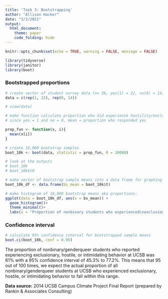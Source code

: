 ```yaml
---
title: 'Task 3: Bootstrapping'
author: "Allison Hacker"
date: "3/2/2021"
output: 
  html_document:
    theme: paper
    code_folding: hide
---
```


```r
knitr::opts_chunk$set(echo = TRUE, warning = FALSE, message = FALSE)

library(tidyverse)
library(janitor)
library(boot)
```

### Bootstrapped proportions
```r
# create vector of student survey data (n= 36, yes(1) = 22, no(0) = 14)
data = c(rep(1, 22), rep(0, 14))

# view(data)

# make function calculate proportion who did experience hostility/exclusion
# since yes = 1 and no = 0, mean = proportion who responded yes

prop_fun <- function(x, i){
  mean(x[i])
}

# create 10,000 bootstrap samples
boot_10k <- boot(data, statistic = prop_fun, R = 10000)

# look at the outputs
# boot_10k
# boot_10k$t0 

# make vector of bootstrap sample means into a data frame for graphing
boot_10k_df <- data.frame(bs_mean = boot_10k$t)

# make histogram of 10,000 bootstrap means aka proportions:
ggplot(data = boot_10k_df, aes(x = bs_mean)) +
  geom_histogram()+
  theme_minimal()+
  labs(x = "Proportion of nonbinary students who experienced\nexclusionary, hostile or intimidating behavior", y = "Count")

```


### Confidence interval
```r
# calculate 95% confidence interval for bootstrapped sample means
boot.ci(boot_10k, conf = 0.95)
```


The proportion of nonbinary/genderqueer students who reported experiencing exclusionary, hostile, or intimidating behavior at UCSB was 61% with a 95% confidence interval of 45.3% to 77.2%. This means that 95 out of 100 times, we expect the actual proportion of all nonbinary/genderqueer students at UCSB who experienced exclusionary, hostile, or intimidating behavior to fall within this range.

**Data source:** 2014 UCSB Campus Climate Project Final Report (prepared by Rankin & Associates Consulting)
